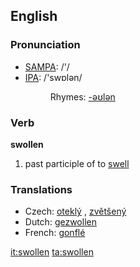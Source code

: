 ==English==

===Pronunciation===
*[[w:SAMPA|SAMPA]]: /'/
*[[w:IPA|IPA]]: /'swɒlən/
*:Rhymes: [[Rhymes:English:-əʊlən|-əʊlən]]

===Verb===
'''swollen'''

# past participle of to [[swell]]

===Translations===
*Czech: [[oteklý]] {{m}}, [[zvětšený]] {{m}}
*Dutch: [[gezwollen]]
*French: [[gonflé]]

[[it:swollen]]
[[ta:swollen]]